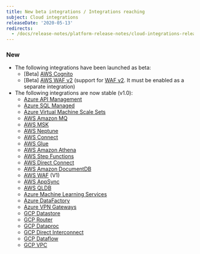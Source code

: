 ```yaml
---
title: New beta integrations / Integrations reaching
subject: Cloud integrations
releaseDate: '2020-05-13'
redirects:
  - /docs/release-notes/platform-release-notes/cloud-integrations-release-notes/2020-05-31-integrations-new-beta-integrations-integrations-reaching-10
---
```


### New

* The following integrations have been launched as beta:
  * \[Beta] [AWS Cognito](/docs/integrations/amazon-integrations/aws-integrations-list/amazon-cognito-monitoring-integration)
  * \[Beta] [AWS WAF v2](/docs/integrations/amazon-integrations/aws-integrations-list/aws-waf-monitoring-integration) (support for [WAF v2](https://docs.aws.amazon.com/waf/latest/APIReference/Welcome.html). It must be enabled as a separate integration)
* The following integrations are now stable (v1.0):
  * [Azure API Management](/docs/integrations/microsoft-azure-integrations/azure-integrations-list/azure-api-management-monitoring-integration)
  * [Azure SQL Managed](/docs/integrations/microsoft-azure-integrations/azure-integrations-list/azure-sql-managed-instances-monitoring-integration)
  * [Azure Virtual Machine Scale Sets](/docs/integrations/microsoft-azure-integrations/azure-integrations-list/azure-virtual-machine-scale-sets-monitoring-integration)
  * [AWS Amazon MQ](/docs/integrations/amazon-integrations/aws-integrations-list/aws-mq-integration)
  * [AWS MSK](/docs/integrations/amazon-integrations/aws-integrations-list/aws-managed-kafka-msk-integration)
  * [AWS Neptune](/docs/integrations/amazon-integrations/aws-integrations-list/aws-neptune-monitoring-integration)
  * [AWS Connect](/docs/integrations/amazon-integrations/aws-integrations-list/aws-connect-monitoring-integration)
  * [AWS Glue](/docs/integrations/amazon-integrations/aws-integrations-list/aws-glue-monitoring-integration)
  * [AWS Amazon Athena](/docs/integrations/amazon-integrations/aws-integrations-list/aws-athena-monitoring-integration)
  * [AWS Step Functions](/docs/integrations/amazon-integrations/aws-integrations-list/aws-step-functions-monitoring-integration)
  * [AWS Direct Connect](/docs/integrations/amazon-integrations/aws-integrations-list/aws-direct-connect-monitoring-integration)
  * [AWS Amazon DocumentDB](/docs/integrations/amazon-integrations/aws-integrations-list/aws-documentdb-monitoring-integration)
  * [AWS WAF](/docs/integrations/amazon-integrations/aws-integrations-list/aws-waf-monitoring-integration) (V1)
  * [AWS AppSync](/docs/integrations/amazon-integrations/aws-integrations-list/aws-appsync-monitoring-integration)
  * [AWS QLDB](/docs/integrations/amazon-integrations/aws-integrations-list/aws-qldb-monitoring-integration)
  * [Azure Machine Learning Services](/docs/integrations/microsoft-azure-integrations/azure-integrations-list/azure-machine-learning-integration)
  * [Azure DataFactory](/docs/integrations/microsoft-azure-integrations/azure-integrations-list/azure-data-factory-integration)
  * [Azure VPN Gateways](/docs/integrations/microsoft-azure-integrations/azure-integrations-list/azure-vpn-gateway-integration)
  * [GCP Datastore](/docs/integrations/google-cloud-platform-integrations/gcp-integrations-list/google-datastore-monitoring-integration)
  * [GCP Router](/docs/integrations/google-cloud-platform-integrations/gcp-integrations-list/google-cloud-router-monitoring-integration)
  * [GCP Dataproc](/docs/integrations/google-cloud-platform-integrations/gcp-integrations-list/google-cloud-dataproc-monitoring-integration)
  * [GCP Direct Interconnect](/docs/integrations/google-cloud-platform-integrations/gcp-integrations-list/google-direct-interconnect-monitoring-integration)
  * [GCP Dataflow](/docs/integrations/google-cloud-platform-integrations/gcp-integrations-list/google-cloud-dataflow-monitoring-integration)
  * [GCP VPC](/docs/integrations/google-cloud-platform-integrations/gcp-integrations-list/google-serverless-vpc-access-monitoring-integration)
